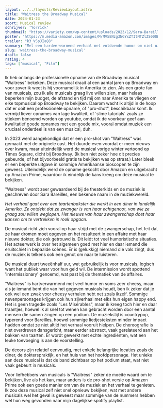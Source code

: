 ```yaml
---
layout: ../../layouts/ReviewLayout.astro
title: 'Waitress the Broadway Musical'
date: 2024-01-23
soort: Musical review
schrijver: 'Yorrick'
thumbnail: "https://variety.com/wp-content/uploads/2023/12/Sara-Bareilles-in-WAITRESS-THE-MUSICAL-Courtesy-Bleecker-Street-1.jpg?w=1000&h=563&crop=1"
poster: "https://m.media-amazon.com/images/M/MV5BNzg3NGYxZTItNTZlZS00OWFlLWI0ZGYtMzM1YTJiMTliNjQ5XkEyXkFqcGdeQXVyNTk5NTQzNDI@._V1_FMjpg_UX1000_.jpg"
trailer: "k3_VSpJIaQ8"
summary: "Met een hardverwarmend verhaal met voldoende humor om niet uit te draaien in een tragedie is Waitress een aanrader voor iedereen die van Broadway musicals houdt. Het acteerwerk is leuk en de muziek van Sara Bareilles zal je ongetwijfeld raken en bijblijven."
slug: 'waitress-the-broadway-musical'
draft: false
rating: 4
tags: ["musical", "Film"]
---
```


Ik heb onlangs de professionele opname van de Broadway musical "Waitress" bekeken. Deze musical draait al een aantal jaren op Broadway en voor zover ik weet is hij voornamelijk in Amerika te zien. Als een grote fan van musicals, zou ik alle musicals graag live willen zien, maar helaas beperken mijn budget, de afstand en tijd mij om naar Amerika te vliegen om elke topmusical op Broadway te bekijken. Daarom wacht ik altijd in de hoop dat er ooit een professionele opname, of "pro-shot", beschikbaar komt. Ik vermijd liever opnames van lage kwaliteit, of 'slime tutorials' zoals ze stiekem benoemd worden op youtube, omdat ik de voorkeur geef aan kwalitatief goede opnames met een goede mix, vooral omdat muziek een cruciaal onderdeel is van een musical, duh.

In 2023 werd aangekondigd dat er een pro-shot van "Waitress" was gemaakt met de originele cast. Het duurde even voordat er meer nieuws over kwam, maar uiteindelijk werd de musical vorige winter vertoond op Times Square, dicht bij Broadway. (Ik ben niet zeker hoe dit precies gebeurde, of het bijvoorbeeld gratis te bekijken was op straat.) Later bleek er een beperkte uitgave in sommige Amerikaanse bioscopen te zijn geweest. Uiteindelijk werd de opname gekocht door Amazon en uitgebracht op Amazon Prime, waardoor ik eindelijk de kans kreeg om deze musical te bekijken.

"Waitress" wordt zeer gewaardeerd bij de theaterkids en de muziek is geschreven door Sara Bareilles, een bekende naam in de muziekwereld. 

*Het verhaal gaat over een taartenbakster die werkt in een diner in landelijk Amerika. Ze ontdekt dat ze zwanger is van haar echtgenoot, van wie ze graag zou willen weglopen. Het nieuws van haar zwangerschap doet haar kansen om te vertrekken in rook opgaan.*

De musical richt zich vooral op haar strijd met de zwangerschap, het feit dat ze haar dromen moet opgeven en het resulteert in een affaire met haar nieuwe dokter, die ook getrouwd is. Dit leidt tot veel humoristische situaties. Het acteerwerk is over het algemeen goed met hier en daar iemand die eruitschiet in bepaalde scènes. Er is (gelukkig) niemand die vals zingt, dus de muziek is telkens ook een genot om naar te luisteren.

De musical duurt tweeënhalf uur, wat gebruikelijk is voor musicals, logisch want het publiek waar voor hun geld wil. De intermission wordt spottend 'intermissionary' genoemd, wat past bij de thematiek van de affaires.

"Waitress" is hartverwarmend met veel humor en soms zeer cheesy, maar als je iemand bent die van het gegeven musicals houdt, ben ik zeker dat je ook wel een zwak voor cheesy verhalen hebt net zoals ikzelf. Sommige nevenpersonages krijgen ook hun zijverhaal met elks hun eigen happy end. Het is geen tragedie zoals "Les Misérables", maar ik kreeg toch hier en daar traantjes, hoewel ik al snel tot wenen kan gebracht worden door een aantal mensen die samen zingen op een podium. De muziekstijl is countrypop, typerend voor Bareilles, hoewel sommige liedjesteksten minder impact hadden omdat ze niet altijd het verhaal vooruit hielpen. De choreografie is niet overdreven dansgericht, maar eerder abstract, vaak gerelateerd aan het bakken van taarten. Er wordt gewerkt met echte ingrediënten, wat een leuke toevoeging is aan de voorstelling.

De decors zijn relatief eenvoudig, met enkele belangrijke locaties zoals de diner, de dokterspraktijk, en het huis van het hoofdpersonage. Het unieke aan deze musical is dat de band zichtbaar op het podium staat, wat niet vaak gebeurt in musicals.

Voor liefhebbers van musicals is "Waitress" zeker de moeite waard om te bekijken, live als het kan, maar anders is de pro-shot versie op Amazon Prime ook een goede manier om van de muziek en het verhaal te genieten. Ik zou deze musical zelf niet snel opnieuw bekijken, wat met andere musicals wel het geval is geweest maar sommige van de nummers hebben wél hun weg gevonden naar mijn dagelijkse spotify playlist.
